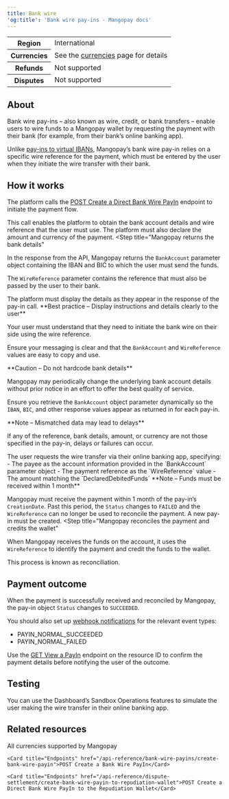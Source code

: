 ```yaml
---
title: Bank wire
'og:title': 'Bank wire pay-ins - Mangopay docs'
---
```


<table>
    <tbody>
        <tr>
            <th class="header">Region</th>
            <td class="table-content">
                International
            </td>
            </tr>
        <tr>
            <th class="header">Currencies</th>
            <td class="table-content">
                See the <a href="/guides/currencies">currencies</a> page for details
            </td>
            </tr>
        <tr>
            <th class="header">Refunds</th>
            <td class="table-content">
                Not supported
            </td>
            </tr>
        <tr>
            <th class="header">Disputes</th>
            <td class="table-content">
                Not supported
            </td>
            </tr>
    </tbody>
</table>

## About

Bank wire pay-ins – also known as wire, credit, or bank transfers – enable users to wire funds to a Mangopay wallet by requesting the payment with their bank (for example, from their bank’s online banking app). 

Unlike <a href="/guides/payment-methods/banking/virtual-iban">pay-ins to virtual IBANs</a>, Mangopay’s bank wire pay-in relies on a specific wire reference for the payment, which must be entered by the user when they initiate the wire transfer with their bank.

## How it works
<Steps>
<Step title="The platform creates a bank wire pay-in"
>
The platform calls the <a href="/api-reference/bank-wire-payins/create-bank-wire-payin">POST Create a Direct Bank Wire PayIn</a> endpoint to initiate the payment flow.

This call enables the platform to obtain the bank account details and wire reference that the user must use. The platform must also declare the amount and currency of the payment.
</Step>
<Step title="Mangopay returns the bank details"
>
In the response from the API, Mangopay returns the `BankAccount` parameter object containing the IBAN and BIC to which the user must send the funds.

The `WireReference` parameter contains the reference that must also be passed by the user to their bank.

</Step>
<Step title="The platform displays the bank details to the user"
>
The platform must display the details as they appear in the response of the pay-in call.

<Check>
**Best practice – Display instructions and details clearly to the user**

Your user must understand that they need to initiate the bank wire on their side using the wire reference.

Ensure your messaging is clear and that the `BankAccount` and `WireReference` values are easy to copy and use. 
</Check>

<Warning>
**Caution – Do not hardcode bank details**

Mangopay may periodically change the underlying bank account details without prior notice in an effort to offer the best quality of service.

Ensure you retrieve the `BankAccount` object parameter dynamically so the `IBAN`, `BIC`, and other response values appear as returned in for each pay-in.
</Warning>

<Note>
**Note – Mismatched data may lead to delays**

If any of the reference, bank details, amount, or currency are not those specified in the pay-in, delays or failures can occur.
</Note>

</Step>
<Step title="The user makes the payment via online banking"
>
The user requests the wire transfer via their online banking app, specifying:
- The payee as the account information provided in the `BankAccount` parameter object
- The payment reference as the `WireReference` value
- The amount matching the `DeclaredDebitedFunds`
<Note>
**Note – Funds must be received within 1 month**

Mangopay must receive the payment within 1 month of the pay-in’s `CreationDate`. Past this period, the `Status` changes to `FAILED` and the `WireReference` can no longer be used to reconcile the payment. A new pay-in must be created.
</Note>
</Step>
<Step title="Mangopay reconciles the payment and credits the wallet"
>
When Mangopay receives the funds on the account, it uses the `WireReference` to identify the payment and credit the funds to the wallet.

This process is known as reconciliation.
</Step>
</Steps>

## Payment outcome
When the payment is successfully received and reconciled by Mangopay, the pay-in object `Status` changes to `SUCCEEDED`.

You should also set up <a href="/webhooks">webhook notifications</a> for the relevant event types:
- PAYIN_NORMAL_SUCCEEDED
- PAYIN_NORMAL_FAILED

Use the <a href="/api-reference/bank-wire-payins/view-payin-bank-wire">GET View a PayIn</a> endpoint on the resource ID to confirm the payment details before notifying the user of the outcome. 

## Testing
You can use the Dashboard’s Sandbox Operations features to simulate the user making the wire transfer in their online banking app.

## Related resources

<CardGroup col={2}> 
    <Card title="Guides" href="/guides/currencies">All currencies supported by Mangopay</Card>

    <Card title="Endpoints" href="/api-reference/bank-wire-payins/create-bank-wire-payin">POST Create a Bank Wire PayIn</Card>
    
    <Card title="Endpoints" href="/api-reference/dispute-settlement/create-bank-wire-payin-to-repudiation-wallet">POST Create a Direct Bank Wire PayIn to the Repudiation Wallet</Card>
</CardGroup>
